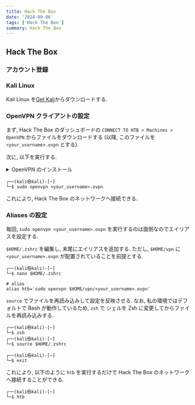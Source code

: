 ```yaml
---
title: Hack The Box
date: '2024-09-06'
tags: ['Hack The Box']
summary: Hack The Box
---
```


## Hack The Box

### アカウント登録

### Kali Linux

Kali Linux を[Get Kali](https://www.kali.org/get-kali/#kali-platforms)からダウンロードする.

### OpenVPN クライアントの設定

まず, Hack The Box のダッシュボードの `CONNECT TO HTB > Machines > OpenVPN` からファイルをダウンロードする (以降, このファイルを `<your_username>.ovpn` とする). 

次に, 以下を実行する.

<details>
<summary>OpenVPN のインストール</summary>

```shell
$ sudo apt-get install openvpn
```
</details>

```shell
┌──(kali㉿kali)-[~]
└─$ sudo openvpn <your_username>.ovpn
```

これにより, Hack The Box のネットワークへ接続できる.

### Aliases の設定

毎回, `sudo openvpn <your_username>.ovpn` を実行するのは面倒なのでエイリアスを設定する.

`$HOME/.zshrc` を編集し, 末尾にエイリアスを追加する. ただし, `$HOME/vpn` に `<your_username>.ovpn` が配置されていることを前提とする.

```shell
┌──(kali㉿kali)-[~]
└─$ nano $HOME/.zshrc
```

```shell
# alias
alias htb='sudo openvpn $HOME/vpn/<your_username>.ovpn'
```

`source` でファイルを再読み込みして設定を反映させる. 
なお, 私の環境ではデフォルトで Bash が動作しているため, `zsh` で シェルを Zsh に変更してからファイルを再読み込みする.

```shell
┌──(kali㉿kali)-[~]
└─$ zsh
┌──(kali㉿kali)-[~]
└─$ source $HOME/.zshrc

┌──(kali㉿kali)-[~]
└─$ exit
```

これにより, 以下のように `htb` を実行するだけで Hack The Box のネットワークへ接続することができる.

```shell
┌──(kali㉿kali)-[~]
└─$ htb
```
